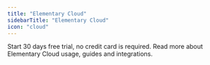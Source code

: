 ```yaml
---
title: "Elementary Cloud"
sidebarTitle: "Elementary Cloud"
icon: "cloud"
---
```


<Snippet file="cloud/introduction-opening.mdx" />

<CardGroup cols={2}>
  <Card
    title="Quickstart Elementary Cloud"
    href="/cloud/onboarding/quickstart-dbt-package"
    icon="circle-play"
    iconType="solid"
  >
    Start 30 days free trial, no credit card is required.
  </Card>
  <Card title="Elementary Cloud documentation" href="/cloud/introduction">
    Read more about Elementary Cloud usage, guides and integrations.
  </Card>
</CardGroup>

<Snippet file="cloud/introduction.mdx" />
